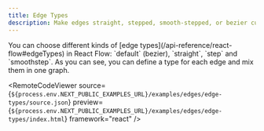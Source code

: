 ```yaml
---
title: Edge Types
description: Make edges straight, stepped, smooth-stepped, or bezier curved
---
```



<ExampleLayout>
You can choose different kinds of [edge types](/api-reference/react-flow#edgeTypes) in React Flow: `default` (bezier), `straight`, `step` and `smoothstep`. As you can see, you can define a type for each edge and mix them in one graph.

<RemoteCodeViewer
  source={`${process.env.NEXT_PUBLIC_EXAMPLES_URL}/examples/edges/edge-types/source.json`}
  preview={`${process.env.NEXT_PUBLIC_EXAMPLES_URL}/examples/edges/edge-types/index.html`}
  framework="react"
/>

</ExampleLayout>
